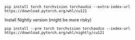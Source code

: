 ```
pip install torch torchvision torchaudio --extra-index-url https://download.pytorch.org/whl/cu121
```

Install Nightly version (might be more risky)

```
pip install --pre torch torchvision torchaudio --index-url https://download.pytorch.org/whl/nightly/cu121
```
